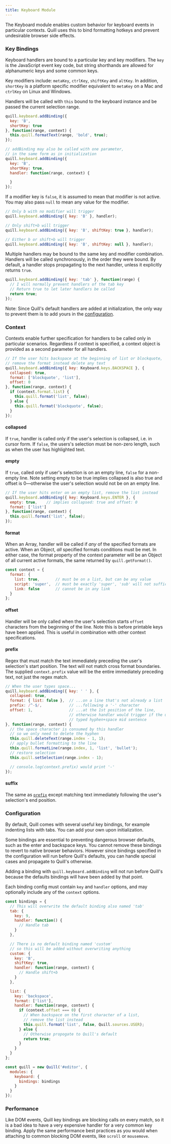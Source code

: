 ```yaml
---
title: Keyboard Module
---
```


The Keyboard module enables custom behavior for keyboard events in particular contexts. Quill uses this to bind formatting hotkeys and prevent undesirable browser side effects.


### Key Bindings

Keyboard handlers are bound to a particular key and key modifiers. The `key` is the JavaScript event key code, but string shorthands are allowed for alphanumeric keys and some common keys.

Key modifiers include: `metaKey`, `ctrlKey`, `shiftKey` and `altKey`. In addition, `shortKey` is a platform specific modifier equivalent to `metaKey` on a Mac and `ctrlKey` on Linux and Windows.

Handlers will be called with `this` bound to the keyboard instance and be passed the current selection range.

```js
quill.keyboard.addBinding({
  key: 'B',
  shortKey: true
}, function(range, context) {
  this.quill.formatText(range, 'bold', true);
});

// addBinding may also be called with one parameter,
// in the same form as in initialization
quill.keyboard.addBinding({
  key: 'B',
  shortKey: true,
  handler: function(range, context) {

  }
});
```

If a modifier key is `false`, it is assumed to mean that modifier is not active. You may also pass `null` to mean any value for the modifier.

```js
// Only b with no modifier will trigger
quill.keyboard.addBinding({ key: 'B' }, handler);

// Only shift+b will trigger
quill.keyboard.addBinding({ key: 'B', shiftKey: true }, handler);

// Either b or shift+b will trigger
quill.keyboard.addBinding({ key: 'B', shiftKey: null }, handler);

```

Multiple handlers may be bound to the same key and modifier combination. Handlers will be called synchronously, in the order they were bound. By default, a handler stops propagating to the next handler, unless it explicitly returns `true`.


```js
quill.keyboard.addBinding({ key: 'tab' }, function(range) {
  // I will normally prevent handlers of the tab key
  // Return true to let later handlers be called
  return true;
});
```

Note: Since Quill's default handlers are added at initialization, the only way to prevent them is to add yours in the [configuration](#configuration).


### Context

Contexts enable further specification for handlers to be called only in particular scenarios. Regardless if context is specified, a context object is provided as a second parameter for all handlers.

```js
// If the user hits backspace at the beginning of list or blockquote,
// remove the format instead delete any text
quill.keyboard.addBinding({ key: Keyboard.keys.BACKSPACE }, {
  collapsed: true,
  format: ['blockquote', 'list'],
  offset: 0
}, function(range, context) {
  if (context.format.list) {
    this.quill.format('list', false);
  } else {
    this.quill.format('blockquote', false);
  }
});
```

#### collapsed

If `true`, handler is called only if the user's selection is collapsed, i.e. in cursor form. If `false`, the users's selection must be non-zero length, such as when the user has highlighted text.


#### empty

If `true`, called only if user's selection is on an empty line, `false` for a non-empty line. Note setting empty to be true implies collapsed is also true and offset is 0&mdash;otherwise the user's selection would not be on an empty line.

```js
// If the user hits enter on an empty list, remove the list instead
quill.keyboard.addBinding({ key: Keyboard.keys.ENTER }, {
  empty: true,    // implies collapsed: true and offset: 0
  format: ['list']
}, function(range, context) {
  this.quill.format('list', false);
});
```


#### format

When an Array, handler will be called if *any* of the specified formats are active. When an Object, *all* specified formats conditions must be met. In either case, the format property of the context parameter will be an Object of all current active formats, the same returned by `quill.getFormat()`.

```js
const context = {
  format: {
    list: true,       // must be on a list, but can be any value
    script: 'super',  // must be exactly 'super', 'sub' will not suffice
    link: false       // cannot be in any link
  }
};
```


#### offset

Handler will be only called when the user's selection starts `offset` characters from the beginning of the line. Note this is before printable keys have been applied. This is useful in combination with other context specifications.


#### prefix

Regex that must match the text immediately preceding the user's selection's start position. The text will not match cross format boundaries. The supplied `context.prefix` value will be the entire immediately preceding text, not just the regex match.

```js
// When the user types space...
quill.keyboard.addBinding({ key: ' ' }, {
  collapsed: true,
  format: { list: false },  // ...on a line that's not already a list
  prefix: /^-$/,            // ...following a '-' character
  offset: 1,                // ...at the 1st position of the line,
                            // otherwise handler would trigger if the user
                            // typed hyphen+space mid sentence
}, function(range, context) {
  // the space character is consumed by this handler
  // so we only need to delete the hyphen
  this.quill.deleteText(range.index - 1, 1);
  // apply bullet formatting to the line
  this.quill.formatLine(range.index, 1, 'list', 'bullet');
  // restore selection
  this.quill.setSelection(range.index - 1);

  // console.log(context.prefix) would print '-'
});
```

#### suffix

The same as [`prefix`](#prefix) except matching text immediately following the user's selection's end position.


### Configuration

By default, Quill comes with several useful key bindings, for example indenting lists with tabs. You can add your own upon initialization.

Some bindings are essential to preventing dangerous browser defaults, such as the enter and backspace keys. You cannot remove these bindings to revert to native browser behaviors. However since bindings specified in the configuration will run before Quill's defaults, you can handle special cases and propagate to Quill's otherwise.

Adding a binding with `quill.keyboard.addBinding` will not run before Quill's because the defaults bindings will have been added by that point.

Each binding config must contain `key` and `handler` options, and may optionally include any of the `context` options.

```javascript
const bindings = {
  // This will overwrite the default binding also named 'tab'
  tab: {
    key: 9,
    handler: function() {
      // Handle tab
    }
  },

  // There is no default binding named 'custom'
  // so this will be added without overwriting anything
  custom: {
    key: 'B',
    shiftKey: true,
    handler: function(range, context) {
      // Handle shift+b
    }
  },

  list: {
    key: 'backspace',
    format: ['list'],
    handler: function(range, context) {
      if (context.offset === 0) {
        // When backspace on the first character of a list,
        // remove the list instead
        this.quill.format('list', false, Quill.sources.USER);
      } else {
        // Otherwise propogate to Quill's default
        return true;
      }
    }
  }
};

const quill = new Quill('#editor', {
  modules: {
    keyboard: {
      bindings: bindings
    }
  }
});
```


### Performance

Like DOM events, Quill key bindings are blocking calls on every match, so it is a bad idea to have a very expensive handler for a very common key binding. Apply the same performance best practices as you would when attaching to common blocking DOM events, like `scroll` or `mousemove`.
